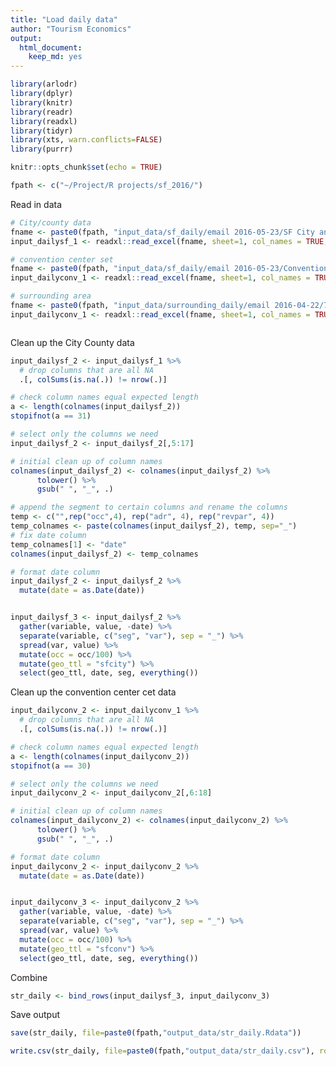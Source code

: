 ```yaml
---
title: "Load daily data"
author: "Tourism Economics"
output: 
  html_document: 
    keep_md: yes
---
```


```r

library(arlodr)
library(dplyr)
library(knitr)
library(readr)
library(readxl)
library(tidyr)
library(xts, warn.conflicts=FALSE)
library(purrr)

knitr::opts_chunk$set(echo = TRUE)
```


```r

fpath <- c("~/Project/R projects/sf_2016/") 


```

Read in data
```r

# City/county data
fname <- paste0(fpath, "input_data/sf_daily/email 2016-05-23/SF City and County- Set Analysis (Jan 2011 - Present).xlsx")
input_dailysf_1 <- readxl::read_excel(fname, sheet=1, col_names = TRUE, skip = 5)

# convention center set
fname <- paste0(fpath, "input_data/sf_daily/email 2016-05-23/Convention Center Set Analysis (Jan 2012 - Present).xlsx")
input_dailyconv_1 <- readxl::read_excel(fname, sheet=1, col_names = TRUE, skip = 5)

# surrounding area
fname <- paste0(fpath, "input_data/surrounding_daily/email 2016-04-22/770778_OaklandBerkeley.xls")
input_dailyconv_1 <- readxl::read_excel(fname, sheet=1, col_names = TRUE, skip = 5)



```

Clean up the City County data
```r
input_dailysf_2 <- input_dailysf_1 %>%
  # drop columns that are all NA
  .[, colSums(is.na(.)) != nrow(.)] 

# check column names equal expected length
a <- length(colnames(input_dailysf_2))
stopifnot(a == 31)

# select only the columns we need
input_dailysf_2 <- input_dailysf_2[,5:17] 

# initial clean up of column names
colnames(input_dailysf_2) <- colnames(input_dailysf_2) %>%
	  tolower() %>%
	  gsub(" ", "_", .)

# append the segment to certain columns and rename the columns
temp <- c("",rep("occ",4), rep("adr", 4), rep("revpar", 4))
temp_colnames <- paste(colnames(input_dailysf_2), temp, sep="_")
# fix date column
temp_colnames[1] <- "date"
colnames(input_dailysf_2) <- temp_colnames

# format date column
input_dailysf_2 <- input_dailysf_2 %>%
  mutate(date = as.Date(date))


input_dailysf_3 <- input_dailysf_2 %>%
  gather(variable, value, -date) %>%
  separate(variable, c("seg", "var"), sep = "_") %>%
  spread(var, value) %>%
  mutate(occ = occ/100) %>%
  mutate(geo_ttl = "sfcity") %>%
  select(geo_ttl, date, seg, everything())

```


Clean up the convention center cet data
```r
input_dailyconv_2 <- input_dailyconv_1 %>%
  # drop columns that are all NA
  .[, colSums(is.na(.)) != nrow(.)] 

# check column names equal expected length
a <- length(colnames(input_dailyconv_2))
stopifnot(a == 30)

# select only the columns we need
input_dailyconv_2 <- input_dailyconv_2[,6:18] 

# initial clean up of column names
colnames(input_dailyconv_2) <- colnames(input_dailyconv_2) %>%
	  tolower() %>%
	  gsub(" ", "_", .)

# format date column
input_dailyconv_2 <- input_dailyconv_2 %>%
  mutate(date = as.Date(date))


input_dailyconv_3 <- input_dailyconv_2 %>%
  gather(variable, value, -date) %>%
  separate(variable, c("seg", "var"), sep = "_") %>%
  spread(var, value) %>%
  mutate(occ = occ/100) %>%
  mutate(geo_ttl = "sfconv") %>%
  select(geo_ttl, date, seg, everything())

```

Combine
```r

str_daily <- bind_rows(input_dailysf_3, input_dailyconv_3)

```

Save output
```r

save(str_daily, file=paste0(fpath,"output_data/str_daily.Rdata"))

write.csv(str_daily, file=paste0(fpath,"output_data/str_daily.csv"), row.names=FALSE)

```

